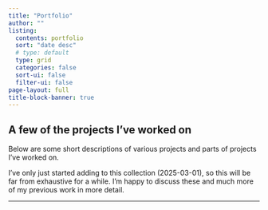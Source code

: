 ```yaml
---
title: "Portfolio"
author: ""
listing:
  contents: portfolio
  sort: "date desc"
  # type: default
  type: grid
  categories: false
  sort-ui: false
  filter-ui: false
page-layout: full
title-block-banner: true
---
```


## A few of the projects I've worked on

Below are some short descriptions of various projects and parts of projects I've worked on.

I've only just started adding to this collection (2025-03-01), so this will be far from exhaustive for a while. I'm happy to discuss these and much more of my previous work in more detail.

---
